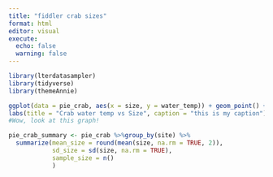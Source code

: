 ```yaml
---
title: "fiddler crab sizes"
format: html
editor: visual
execute:
  echo: false
  warning: false
---
```


```r
library(lterdatasampler)
library(tidyverse)
library(themeAnnie)
```

```r
ggplot(data = pie_crab, aes(x = size, y = water_temp)) + geom_point() + theme_outdoors()+
labs(title = "Crab water temp vs Size", caption = "this is my caption")
#Wow, look at this graph!
```

```r
pie_crab_summary <- pie_crab %>%group_by(site) %>% 
  summarize(mean_size = round(mean(size, na.rm = TRUE, 2)),
            sd_size = sd(size, na.rm = TRUE),
            sample_size = n()
            )
  
```
